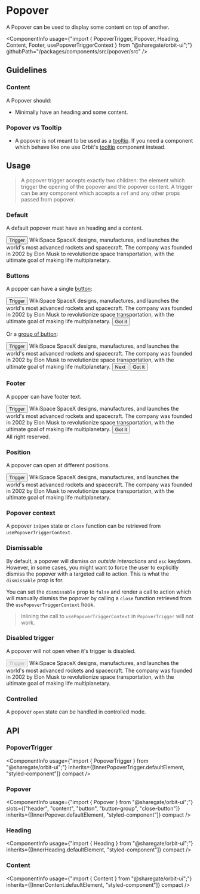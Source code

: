 
<Meta
    title="Components/Popover"
    id="popover"
/>

# Popover

<Tagline>A Popover can be used to display some content on top of another.</Tagline>

<ComponentInfo
    usage={"import { PopoverTrigger, Popover, Heading, Content, Footer, usePopoverTriggerContext } from \"@sharegate/orbit-ui\";"}
    githubPath="/packages/components/src/popover/src"
/>

## Guidelines

### Content

A Popover should:

- Minimally have an heading and some content.

### Popover vs Tooltip

- A popover is not meant to be used as a [tooltip](https://developer.mozilla.org/en-US/docs/Web/Accessibility/ARIA/Roles/tooltip_role). If you need a component which behave like one use Orbit's [tooltip](?path=/docs/tooltip--default-story) component instead.

## Usage

> A popover trigger accepts exactly two children: the element which trigger the opening of the popover and the popover content. A trigger can be any component which accepts a `ref` and any other props passed from popover.

### Default

A default popover must have an heading and a content.

<Preview>
    <Story name="default">
        <PopoverTrigger>
            <Button variant="secondary">Trigger</Button>
            <Popover>
                <Heading>WikiSpace</Heading>
                <Content>SpaceX designs, manufactures, and launches the world's most advanced rockets and spacecraft. The company was founded in 2002 by Elon Musk to revolutionize space transportation, with the ultimate goal of making life multiplanetary.</Content>
            </Popover>
        </PopoverTrigger>
    </Story>
</Preview>

### Buttons

A popper can have a single [button](?path=/docs/button--default-story):

<Preview>
    <Story name="button">
        <PopoverTrigger>
            <Button variant="secondary">Trigger</Button>
            <Popover>
                <Heading>WikiSpace</Heading>
                <Content>SpaceX designs, manufactures, and launches the world's most advanced rockets and spacecraft. The company was founded in 2002 by Elon Musk to revolutionize space transportation, with the ultimate goal of making life multiplanetary.</Content>
                <Button variant="primary">Got it</Button>
            </Popover>
        </PopoverTrigger>
    </Story>
</Preview>

Or a [group of button](?path=/docs/button--default-story#button-group):

<Preview>
    <Story name="button group">
        <PopoverTrigger>
            <Button variant="secondary">Trigger</Button>
            <Popover>
                <Heading>WikiSpace</Heading>
                <Content>SpaceX designs, manufactures, and launches the world's most advanced rockets and spacecraft. The company was founded in 2002 by Elon Musk to revolutionize space transportation, with the ultimate goal of making life multiplanetary.</Content>
                <ButtonGroup>
                    <Button variant="secondary">Next</Button>
                    <Button variant="primary">Got it</Button>
                </ButtonGroup>
            </Popover>
        </PopoverTrigger>
    </Story>
</Preview>

### Footer

A popper can have footer text.

<Preview>
    <Story name="footer">
        <PopoverTrigger>
            <Button variant="secondary">Trigger</Button>
            <Popover>
                <Heading>WikiSpace</Heading>
                <Content>SpaceX designs, manufactures, and launches the world's most advanced rockets and spacecraft. The company was founded in 2002 by Elon Musk to revolutionize space transportation, with the ultimate goal of making life multiplanetary.</Content>
                <Button variant="primary">Got it</Button>
                <Footer>All right reserved.</Footer>
            </Popover>
        </PopoverTrigger>
    </Story>
</Preview>

### Position

A popover can open at different positions.

<Preview>
    <Story name="position">
        <PopoverTrigger position="right">
            <Button variant="secondary">Trigger</Button>
            <Popover>
                <Heading>WikiSpace</Heading>
                <Content>SpaceX designs, manufactures, and launches the world's most advanced rockets and spacecraft. The company was founded in 2002 by Elon Musk to revolutionize space transportation, with the ultimate goal of making life multiplanetary.</Content>
            </Popover>
        </PopoverTrigger>
    </Story>
</Preview>

### Popover context

A popover `isOpen` state or `close` function can be retrieved from `usePopoverTriggerContext`.

<Preview filePath="/popover/docs/PopoverContext" />

### Dismissable

By default, a popover will dismiss *on outside interactions* and `esc` keydown. However, in some cases, you might want to force the user to explicitly dismiss the popover with a targeted call to action. This is what the `dismissable` prop is for.

You can set the `dismissable` prop to `false` and render a call to action which will manually dismiss the popover by calling a `close` function retrieved from the `usePopoverTriggerContext` hook.

> Inlining the call to `usePopoverTriggerContext` in `PopoverTrigger` will not work.

<Preview filePath="/popover/docs/PopoverCustomClose" />

### Disabled trigger

A popover will not open when it's trigger is disabled.

<Preview>
    <Story name="disabled trigger">
        <PopoverTrigger>
            <Button disabled variant="secondary">Trigger</Button>
            <Popover>
                <Heading>WikiSpace</Heading>
                <Content>SpaceX designs, manufactures, and launches the world's most advanced rockets and spacecraft. The company was founded in 2002 by Elon Musk to revolutionize space transportation, with the ultimate goal of making life multiplanetary.</Content>
            </Popover>
        </PopoverTrigger>
    </Story>
</Preview>

### Controlled

A popover `open` state can be handled in controlled mode.

<Preview filePath="/popover/docs/ControlledPopover" />

## API

### PopoverTrigger

<ComponentInfo
    usage={"import { PopoverTrigger } from \"@sharegate/orbit-ui\";"}
    inherits={[InnerPopoverTrigger.defaultElement, "styled-component"]}
    compact
/>

<ArgsTable of={InnerPopoverTrigger} sort="alpha" />

### Popover

<ComponentInfo
    usage={"import { Popover } from \"@sharegate/orbit-ui\";"}
    slots={["header", "content", "button", "button-group", "close-button"]}
    inherits={[InnerPopover.defaultElement, "styled-component"]}
    compact
/>

<ArgsTable of={InnerPopover} sort="alpha" />

### Heading

<ComponentInfo
    usage={"import { Heading } from \"@sharegate/orbit-ui\";"}
    inherits={[InnerHeading.defaultElement, "styled-component"]}
    compact
/>

<ArgsTable of={InnerHeading} sort="alpha" />

### Content

<ComponentInfo
    usage={"import { Content } from \"@sharegate/orbit-ui\";"}
    inherits={[InnerContent.defaultElement, "styled-component"]}
    compact
/>

<ArgsTable of={InnerContent} sort="alpha" />

